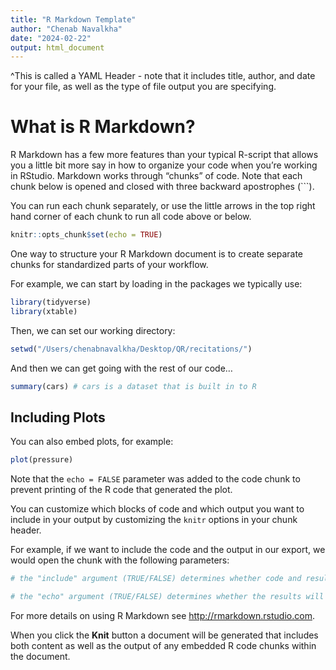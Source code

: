 ```yaml
---
title: "R Markdown Template"
author: "Chenab Navalkha"
date: "2024-02-22"
output: html_document
---
```

^This is called a YAML Header - note that it includes title, author, and date for your file, as well as the type of file output you are specifying. 


# What is R Markdown?

R Markdown has a few more features than your typical R-script that allows you a little bit more say in how to organize your code when you're working in RStudio. Markdown works through "chunks" of code. Note that each chunk below is opened and closed with three backward apostrophes (```). 

You can run each chunk separately, or use the little arrows in the top right hand corner of each chunk to run all code above or below. 

```r
knitr::opts_chunk$set(echo = TRUE)
```

One way to structure your R Markdown document is to create separate chunks for standardized parts of your workflow.

For example, we can start by loading in the packages we typically use:
```r
library(tidyverse)
library(xtable)
```

Then, we can set our working directory:
```r
setwd("/Users/chenabnavalkha/Desktop/QR/recitations/")
```

And then we can get going with the rest of our code...

```r
summary(cars) # cars is a dataset that is built in to R
```

## Including Plots

You can also embed plots, for example:

```r
plot(pressure)
```

Note that the `echo = FALSE` parameter was added to the code chunk to prevent printing of the R code that generated the plot.

You can customize which blocks of code and which output you want to include in your output by customizing the `knitr` options in your chunk header.

For example, if we want to include the code and the output in our export, we would open the chunk with the following parameters: 
```r
# the "include" argument (TRUE/FALSE) determines whether code and results will appear in your finished file. Regardless of what value you set this to, R Markdown will still run the code.

# the "echo" argument (TRUE/FALSE) determines whether the results will appear in the finished file (if you use echo, the code will not appear in the finished file, even if you set this to "TRUE")
```

For more details on using R Markdown see <http://rmarkdown.rstudio.com>.

When you click the **Knit** button a document will be generated that includes both content as well as the output of any embedded R code chunks within the document. 